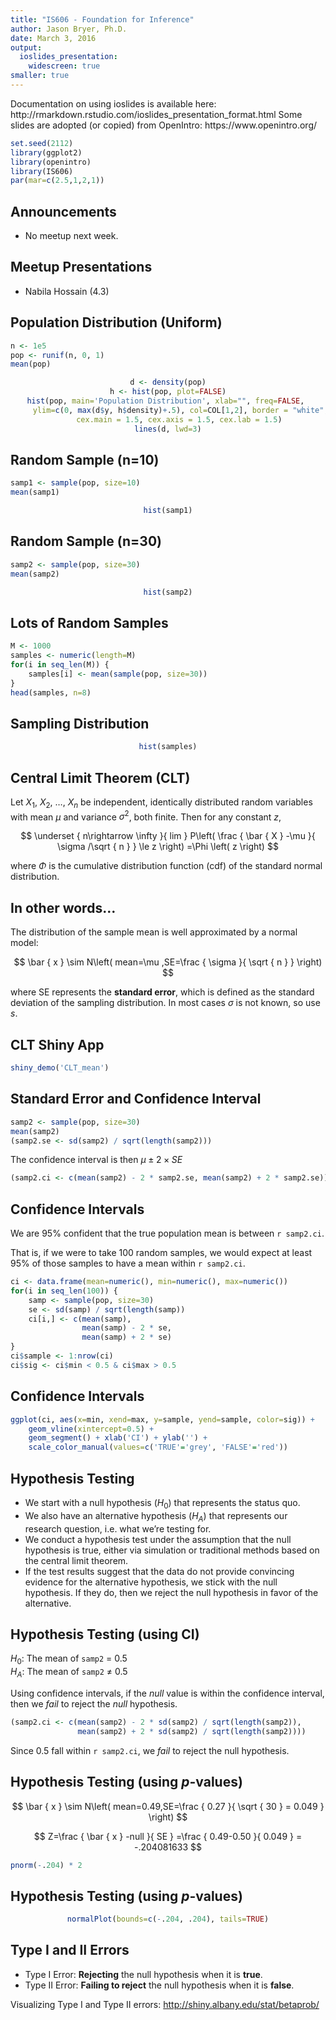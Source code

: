 ```yaml
---
title: "IS606 - Foundation for Inference"
author: Jason Bryer, Ph.D.
date: March 3, 2016
output:
  ioslides_presentation:
    widescreen: true
smaller: true
---
```

	
<div class="notes">
Documentation on using ioslides is available here:
http://rmarkdown.rstudio.com/ioslides_presentation_format.html
Some slides are adopted (or copied) from OpenIntro: https://www.openintro.org/
</div>

```r
set.seed(2112)
library(ggplot2)
library(openintro)
library(IS606)
par(mar=c(2.5,1,2,1))

```

## Announcements

* No meetup next week.


## Meetup Presentations

* Nabila Hossain (4.3)


## Population Distribution (Uniform)

```r
n <- 1e5
pop <- runif(n, 0, 1)
mean(pop)
```

<center>
```r
d <- density(pop)
h <- hist(pop, plot=FALSE)
hist(pop, main='Population Distribution', xlab="", freq=FALSE, 
     ylim=c(0, max(d$y, h$density)+.5), col=COL[1,2], border = "white", 
	 cex.main = 1.5, cex.axis = 1.5, cex.lab = 1.5)
lines(d, lwd=3)
```
</center>



## Random Sample (n=10)

```r
samp1 <- sample(pop, size=10)
mean(samp1)
```

<center>
```r
hist(samp1)
```
</center>

## Random Sample (n=30)

```r
samp2 <- sample(pop, size=30)
mean(samp2)
```

<center>
```r
hist(samp2)
```
</center>

## Lots of Random Samples

```r
M <- 1000
samples <- numeric(length=M)
for(i in seq_len(M)) {
	samples[i] <- mean(sample(pop, size=30))
}
head(samples, n=8)
```


## Sampling Distribution

<center>
```r
hist(samples)
```
</center>


## Central Limit Theorem (CLT)

Let $X_1$, $X_2$, ..., $X_n$ be independent, identically distributed random variables with mean $\mu$ and variance $\sigma^2$, both finite. Then for any constant $z$,

$$ \underset { n\rightarrow \infty  }{ lim } P\left( \frac { \bar { X } -\mu  }{ \sigma /\sqrt { n }  } \le z \right) =\Phi \left( z \right)  $$

where $\Phi$ is the cumulative distribution function (cdf) of the standard normal distribution.


## In other words...

The distribution of the sample mean is well approximated by a normal model:

$$ \bar { x } \sim N\left( mean=\mu ,SE=\frac { \sigma  }{ \sqrt { n }  }  \right)  $$

where SE represents the **standard error**, which is defined as the standard deviation of the sampling distribution. In most cases $\sigma$ is not known, so use $s$.


## CLT Shiny App

```r
shiny_demo('CLT_mean')
```

## Standard Error and Confidence Interval

```r
samp2 <- sample(pop, size=30)
mean(samp2)
(samp2.se <- sd(samp2) / sqrt(length(samp2)))
```

The confidence interval is then $\mu \pm 2 \times SE$

```r
(samp2.ci <- c(mean(samp2) - 2 * samp2.se, mean(samp2) + 2 * samp2.se))
```

## Confidence Intervals

We are 95% confident that the true population mean is between `r samp2.ci`. 

That is, if we were to take 100 random samples, we would expect at least 95% of those samples to have a mean within `r samp2.ci`.

```r
ci <- data.frame(mean=numeric(), min=numeric(), max=numeric())
for(i in seq_len(100)) {
	samp <- sample(pop, size=30)
	se <- sd(samp) / sqrt(length(samp))
	ci[i,] <- c(mean(samp),
				mean(samp) - 2 * se, 
				mean(samp) + 2 * se)
}
ci$sample <- 1:nrow(ci)
ci$sig <- ci$min < 0.5 & ci$max > 0.5
```


## Confidence Intervals 

```r
ggplot(ci, aes(x=min, xend=max, y=sample, yend=sample, color=sig)) + 
	geom_vline(xintercept=0.5) + 
	geom_segment() + xlab('CI') + ylab('') +
	scale_color_manual(values=c('TRUE'='grey', 'FALSE'='red'))
```



## Hypothesis Testing

* We start with a null hypothesis ($H_0$) that represents the status quo.
* We also have an alternative hypothesis ($H_A$) that represents our research question, i.e. what we’re testing for.
* We conduct a hypothesis test under the assumption that the null hypothesis is true, either via simulation or traditional methods based on the central limit theorem.
* If the test results suggest that the data do not provide convincing evidence for the alternative hypothesis, we stick with the null hypothesis. If they do, then we reject the null hypothesis in favor of the alternative.


## Hypothesis Testing (using CI)

$H_0$: The mean of `samp2` = 0.5  
$H_A$: The mean of `samp2` $\ne$ 0.5

Using confidence intervals, if the *null* value is within the confidence interval, then we *fail* to reject the *null* hypothesis.

```r
(samp2.ci <- c(mean(samp2) - 2 * sd(samp2) / sqrt(length(samp2)),
			   mean(samp2) + 2 * sd(samp2) / sqrt(length(samp2))))
```

Since 0.5 fall within `r samp2.ci`, we *fail* to reject the null hypothesis.


## Hypothesis Testing (using *p*-values)

$$ \bar { x } \sim N\left( mean=0.49,SE=\frac { 0.27 }{ \sqrt { 30 } = 0.049 }  \right)  $$

$$ Z=\frac { \bar { x } -null }{ SE } =\frac { 0.49-0.50 }{ 0.049 } = -.204081633 $$

```r
pnorm(-.204) * 2
```

## Hypothesis Testing (using *p*-values)

<center>
```r
normalPlot(bounds=c(-.204, .204), tails=TRUE)
```
</center>


## Type I and II Errors

* Type I Error: **Rejecting** the null hypothesis when it is **true**.
* Type II Error: **Failing to reject** the null hypothesis when it is **false**.

Visualizing Type I and Type II errors: [http://shiny.albany.edu/stat/betaprob/](http://shiny.albany.edu/stat/betaprob/)


